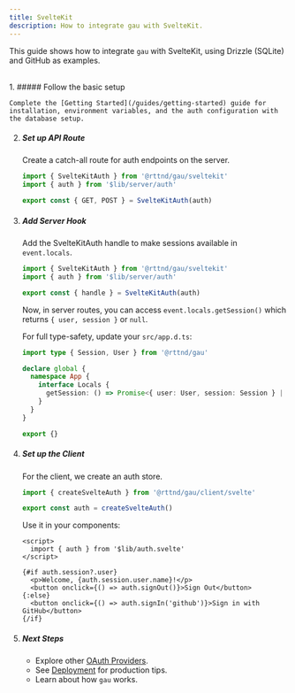 ```yaml
---
title: SvelteKit
description: How to integrate gau with SvelteKit.
---
```



This guide shows how to integrate `gau` with SvelteKit, using Drizzle (SQLite) and GitHub as examples.

<br />

<Steps>
1. ##### Follow the basic setup

    Complete the [Getting Started](/guides/getting-started) guide for installation, environment variables, and the auth configuration with the database setup.

2. ##### Set up API Route

    Create a catch-all route for auth endpoints on the server.

    ```ts title="src/routes/api/auth/[...gau]/+server.ts"
    import { SvelteKitAuth } from '@rttnd/gau/sveltekit'
    import { auth } from '$lib/server/auth'

    export const { GET, POST } = SvelteKitAuth(auth)
    ```

3. ##### Add Server Hook

    Add the SvelteKitAuth handle to make sessions available in `event.locals`.

    ```ts title="src/hooks.server.ts"
    import { SvelteKitAuth } from '@rttnd/gau/sveltekit'
    import { auth } from '$lib/server/auth'

    export const { handle } = SvelteKitAuth(auth)
    ```

    Now, in server routes, you can access `event.locals.getSession()` which returns `{ user, session }` or `null`.

    For full type-safety, update your `src/app.d.ts`:

    ```ts title="src/app.d.ts"
    import type { Session, User } from '@rttnd/gau'

    declare global {
      namespace App {
        interface Locals {
          getSession: () => Promise<{ user: User, session: Session } | null>
        }
      }
    }

    export {}
    ```

4. ##### Set up the Client

    For the client, we create an auth store.

    ```ts title="src/lib/auth.svelte.ts"
    import { createSvelteAuth } from '@rttnd/gau/client/svelte'

    export const auth = createSvelteAuth()
    ```

    Use it in your components:

    ```svelte title="+page.svelte"
    <script>
      import { auth } from '$lib/auth.svelte'
    </script>

    {#if auth.session?.user}
      <p>Welcome, {auth.session.user.name}!</p>
      <button onclick={() => auth.signOut()}>Sign Out</button>
    {:else}
      <button onclick={() => auth.signIn('github')}>Sign in with GitHub</button>
    {/if}
    ```

5. ##### Next Steps

    - Explore other [OAuth Providers](/oauth-providers).
    - See [Deployment](/guides/deployment) for production tips.
    - Learn about how `gau` works.
</Steps> 